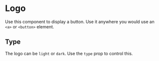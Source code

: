 

<Meta title="Components/Atoms/Logo" component={Logo} />

# Logo

Use this component to display a button. Use it anywhere you would use an `<a>` or `<button>` element.

<Canvas>
  <Story name="Component">
    <div className="p-12 bg-white">
      <Logo type="dark" className="m-auto" />
    </div>
  </Story>
</Canvas>

## Type

The logo can be `light` or `dark`. Use the `type` prop to control this.

<Canvas>
  <Story name="Type">
    <div className="p-12 bg-black">
      <Logo type="light" className="m-auto" />
    </div>
  </Story>
</Canvas>
